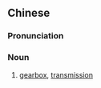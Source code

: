 {{also|变速器}}
==Chinese==
{{zh-forms|s=变速器}}

===Pronunciation===
{{zh-pron
|m=biànsùqì
|c=bin3 cuk1 hei3
|cat=n
}}

===Noun===
{{zh-noun}}

# [[gearbox]], [[transmission]]